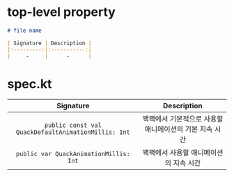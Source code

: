 # top-level property

```markdown
# file name

| Signature | Description |
|:---------:|:-----------:|
|     -     |      -      |
```

# spec.kt

|                      Signature                      |          Description           |
|:---------------------------------------------------:|:------------------------------:|
| `public const val QuackDefaultAnimationMillis: Int` | 꽥꽥에서 기본적으로 사용할 애니메이션의 기본 지속 시간 |
|       `public var QuackAnimationMillis: Int`        |     꽥꽥에서 사용할 애니메이션의 지속 시간      |
